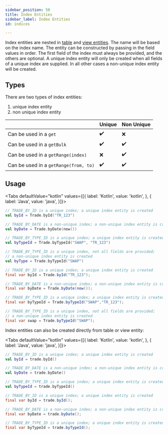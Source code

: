 ```yaml
---
sidebar_position: 50
title: Index Entities
sidebar_label: Index Entities
id: indices

---
```


Index entities are nested in [table](.../tables) and [view entities](../views). The name will be based
on the index name. The entity can be constructed by passing in the field values in order. The first field of the index
must always be provided, and the others are optional. A unique index entity will only be created when all fields of a
unique index are supplied. In all other cases a non-unique index entity will be created.

## Types

There are two types of index entities:

1. unique index entity
2. non unique index entity

|                                       | Unique | Non Unique |
|---------------------------------------|--------|------------|
| Can be used in a `get`                | ✔️     | ❌          |
| Can be used in a `getBulk`            | ✔️     | ✔️         |
| Can be used in a `getRange(index)`    | ❌      | ✔️         |
| Can be used in a `getRange(from, to)` | ✔️     | ✔️         |


## Usage
<Tabs defaultValue="kotlin" values={[{ label: 'Kotlin', value: 'kotlin', }, { label: 'Java', value: 'java', }]}>
<TabItem value="kotlin">

```kotlin
// TRADE_BY_ID is a unique index; a unique index entity is created
val byId = Trade.byId("TR_123")

// TRADE_BY_DATE is a non-unique index; a non-unique index entity is created
val byDate = Trade.byDate(now())

// TRADE_BY_TYPE_ID is a unique index; a unique index entity is created
val byTypeId = Trade.byTypeId("SWAP", "TR_123")

// TRADE_BY_TYPE_ID is a unique index, not all fields are provided;
// a non-unique index entity is created
val byType = Trade.byTypeId("SWAP")
```

</TabItem>
<TabItem value="java">

```java
// TRADE_BY_ID is a unique index; a unique index entity is created
final var byId = Trade.byId("TR_123");

// TRADE_BY_DATE is a non-unique index; a non-unique index entity is created
final var byDate = Trade.byDate(now());

// TRADE_BY_TYPE_ID is a unique index; a unique index entity is created
final var byTypeId = Trade.byTypeId("SWAP","TR_123");

// TRADE_BY_TYPE_ID is a unique index, not all fields are provided;
// a non-unique index entity is created
final var swap = Trade.byTypeId("SWAP");
```
</TabItem>
</Tabs>

Index entities can also be created directly from table or view entity:

<Tabs defaultValue="kotlin" values={[{ label: 'Kotlin', value: 'kotlin', }, { label: 'Java', value: 'java', }]}>
<TabItem value="kotlin">

```kotlin
// TRADE_BY_ID is a unique index; a unique index entity is created
val byId = trade.byId()

// TRADE_BY_DATE is a non-unique index; a non-unique index entity is created
val byDate = trade.byDate()

// TRADE_BY_TYPE_ID is a unique index; a unique index entity is created
val byTypeId = trade.byTypeId()
```

</TabItem>
<TabItem value="java">

```java
// TRADE_BY_ID is a unique index; a unique index entity is created
final var byId = trade.byId();

// TRADE_BY_DATE is a non-unique index; a non-unique index entity is created
final var byDate = trade.byDate();

// TRADE_BY_TYPE_ID is a unique index; a unique index entity is created
final var byTypeId = trade.byTypeId();
```
</TabItem>
</Tabs>
